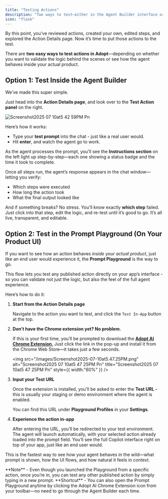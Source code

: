 ```yaml
---
title: "Testing Actions"
description: "Two ways to test—either in the Agent Builder interface or directly in your product via the Prompt Playground. This page explains how to validate the flow, debug step-by-step, and ensure real-world accuracy."
icon: "flask"
---
```


By this point, you’ve reviewed actions, created your own, edited steps, and explored the Action Details page. Now it’s time to put those actions to the test.

There are **two easy ways to test actions in Adopt**—depending on whether you want to validate the logic behind the scenes or see how the agent behaves inside your actual product.

## **Option 1: Test Inside the Agent Builder**

We’ve made this super simple.

Just head into the **Action Details page**, and look over to the **Test Action panel** on the right.

![Screenshot2025 07 10at5 42 59PM Pn](/images/Screenshot2025-07-10at5.42.59PM.png)

Here’s how it works:

- Type your **test prompt** into the chat - just like a real user would.
- Hit **enter**, and watch the agent go to work.

As the agent processes the prompt, you’ll see the **Instructions section** on the left light up step-by-step—each one showing a status badge and the time it took to complete.

Once all steps run, the agent’s response appears in the chat window—letting you verify:

- Which steps were executed
- How long the action took
- What the final output looked like

And if something breaks? No stress. You’ll know exactly **which step** failed. Just click into that step, edit the logic, and re-test until it’s good to go. It’s all live, transparent, and editable.

## **Option 2: Test in the Prompt Playground (On Your Product UI)**

If you want to see how an action behaves _inside your actual product_, just like an end user would experience it, the **Prompt Playground** is the way to go.

This flow lets you test any published action directly on your app’s interface - so you can validate not just the logic, but also the feel of the full agent experience.

Here’s how to do it:

1. **Start from the Action Details page**

   Navigate to the action you want to test, and click the `Test In-App` button at the top.
2. **Don’t have the Chrome extension yet? No problem.**

   If this is your first time, you’ll be prompted to download the [**Adopt AI Chrome Extension**.](https://chromewebstore.google.com/detail/adoptai-copilot/hknjdiahldmenfhmmdcbccpecnpneabk?authuser=0&hl=en) Just click the link in the pop-up and install it from the Chrome Web Store—it takes just a few seconds.

   <img
     src="/images/Screenshot2025-07-10at5.47.25PM.png"
     alt="Screenshot2025 07 10at5 47 25PM Pn"
     title="Screenshot2025 07 10at5 47 25PM Pn"
     style={{ width:"60%" }}
   />
3. **Input your Test URL**

   Once the extension is installed, you’ll be asked to enter the **Test URL -** this is usually your staging or demo environment where the agent is enabled.

   You can find this URL under **Playground Profiles** in your **Settings**.
4. **Experience the action in-app**

   After entering the URL, you’ll be redirected to your test environment. The agent will launch automatically, with your selected action already loaded into the prompt field. You’ll see the full Copilot interface right on top of your app, just like an end user would.

This is the fastest way to see how your agent behaves in the wild—what prompt is shown, how the UI flows, and how natural it feels in context.

<Note>
  **Note** - Even though you launched the Playground from a specific action, once you’re in, you can test any other published action by simply typing in a new prompt.
</Note>

<Note>
  **Shortcut** - You can also open the Prompt Playground anytime by clicking the Adopt AI Chrome Extension icon from your toolbar—no need to go through the Agent Builder each time.
</Note>